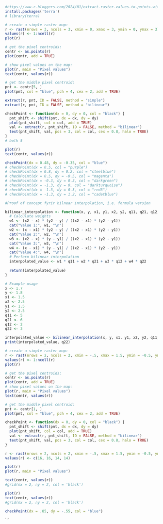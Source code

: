 
```r
#https://www.r-bloggers.com/2024/01/extract-raster-values-to-points-with-bilinear-interpolation/
install.packages('terra')
# library(terra)
```
```r

# create a simple raster map:
r <- rast(nrows = 3, ncols = 3, xmin = 0, xmax = 3, ymin = 0, ymax = 3)
values(r) <- 1:ncell(r)
plot(r)

# get the pixel centroids:
centr <- as.points(r)
plot(centr, add = TRUE)

# show pixel values on the map:
plot(r, main = "Pixel values")
text(centr, values(r))

# get the middle pixel centroid:
pnt <- centr[5, ]
plot(pnt, col = "blue", pch = 4, cex = 2, add = TRUE)

extract(r, pnt, ID = FALSE, method = "simple")
extract(r, pnt, ID = FALSE, method = "bilinear")
```
```r
checkPoint <- function(dx = 0, dy = 0, col = "black") {
  pnt_shift <- shift(pnt, dx = dx, dy = dy)
  plot(pnt_shift, col = col, add = TRUE)
  val <- extract(r, pnt_shift, ID = FALSE, method = "bilinear")
  text(pnt_shift, val, pos = 3, col = col, cex = 0.8, halo = TRUE)
}
# both 5
```

```r
plot(r)
text(centr, values(r))

checkPoint(dx = 0.48, dy = -0.35, col = "blue")
# checkPoint(dx = 0.5, col = "purple")
# checkPoint(dx = 0.8, dy = 0.2, col = "steelblue")
# checkPoint(dx = 0.5, dy = -0.5, col = "magenta")
# checkPoint(dx = -0.3, dy = 0.3, col = "darkgreen")
# checkPoint(dx = -1.3, dy = 0, col = "darkturquoise")
# checkPoint(dx = -1.3, dy = 0.3, col = "red3")
# checkPoint(dx = -1.3, dy = 1.2, col = "cadetblue")
```

```r
#Proof of concept fyrir bilnear interpolation, i.e. formula version

bilinear_interpolation <- function(x, y, x1, y1, x2, y2, q11, q21, q12, q22) {
  # Calculate weights
  w1 <- (x2 - x) * (y2 - y) / ((x2 - x1) * (y2 - y1))
  cat("Value 1:", w1, "\n")
  w2 <- (x - x1) * (y2 - y) / ((x2 - x1) * (y2 - y1))
  cat("Value 2:", w2, "\n")
  w3 <- (x2 - x) * (y - y1) / ((x2 - x1) * (y2 - y1))
  cat("Value 3:", w3, "\n")
  w4 <- (x - x1) * (y - y1) / ((x2 - x1) * (y2 - y1))
  cat("Value 4:", w4, "\n")
  # Perform bilinear interpolation
  interpolated_value <- w1 * q11 + w2 * q21 + w3 * q12 + w4 * q22
  
  return(interpolated_value)
}

# Example usage
x <- 1.7
y <- 1.8
x1 <- 1.5
x2 <- 2.5
y1 <- 1.5
y2 <- 2.5
q11 <- 5
q21 <- 6
q12 <- 2
q22 <- 3

interpolated_value <- bilinear_interpolation(x, y, x1, y1, x2, y2, q11, q21, q12, q22)
print(interpolated_value, q22)


```
```r
# create a simple raster map:
r <- rast(nrows = 2, ncols = 2, xmin = -.5, xmax = 1.5, ymin = -0.5, ymax = 1.5)
values(r) <- 1:ncell(r)
plot(r)

# get the pixel centroids:
centr <- as.points(r)
plot(centr, add = TRUE)
# show pixel values on the map:
plot(r, main = "Pixel values")
text(centr, values(r))

# get the middle pixel centroid:
pnt <- centr[1, ]
plot(pnt, col = "blue", pch = 4, cex = 2, add = TRUE)
```


```r
checkPoint <- function(dx = 0, dy = 0, col = "black") {
  pnt_shift <- shift(pnt, dx = dx, dy = dy)
  plot(pnt_shift, col = col, add = TRUE)
  val <- extract(r, pnt_shift, ID = FALSE, method = "bilinear")
  text(pnt_shift, val, pos = 3, col = col, cex = 0.8, halo = TRUE)
}
```

```r
r <- rast(nrows = 2, ncols = 2, xmin = -.5, xmax = 1.5, ymin = -0.5, ymax = 1.5)
values(r) <- c(16, 16, 14, 14)

plot(r)
plot(r, main = "Pixel values")

text(centr, values(r))
#grid(nx = 2, ny = 2, col = 'black')


```

```r
plot(r)
text(centr, values(r))
#grid(nx = 2, ny = 2, col = 'black')

checkPoint(dx = .85, dy = -.55, col = "blue")
```
```

